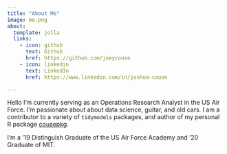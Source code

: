 ```yaml
---
title: "About Me"
image: me.png
about:
  template: jolla
  links:
    - icon: github
      text: Github
      href: https://github.com/joeycouse
    - icon: linkedin
      text: LinkedIn
      href: https://www.linkedin.com/in/joshua-couse

---
```


Hello I'm currently serving as an Operations Research Analyst in the US Air Force. I'm passionate about about data science, guitar, and old cars. I am a contributor to a variety of `tidymodels` packages, and author of my personal R package [cousepkg](https://github.com/joeycouse/cousepkg).  

I'm a '19 Distinguish Graduate of the US Air Force Academy and '20 Graduate of MIT.
